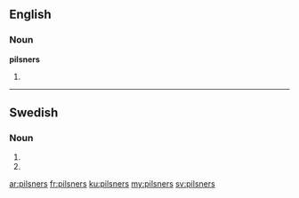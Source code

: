 ==English==

===Noun===
'''pilsners'''

# {{plural of|[[pilsner]]}}

----

==Swedish==

===Noun===
{{head|sv|noun form}}

# {{sv-noun-form-indef-gen-pl|pilsner}}
# {{sv-noun-form-indef-gen|pilsner}}

[[ar:pilsners]]
[[fr:pilsners]]
[[ku:pilsners]]
[[my:pilsners]]
[[sv:pilsners]]